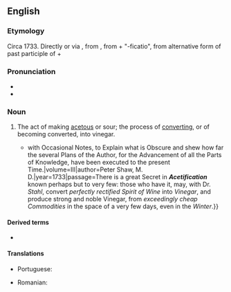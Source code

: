 {{also|acétification}}
==English==

===Etymology===
Circa 1733. Directly or via {{etyl|fr|en}} {{m|fr|acétification}}, from {{etyl|NL.|en}} {{m|la|acetificatio}}, from {{m|la|acetum||vinegar}} + "-ficatio", from alternative form of past participle of {{m|la|facio|facere|to make}} + {{m|la|-io}}

===Pronunciation===
* {{IPA|en|/əˌsiː.tɪ.fɪˈkeɪ.ʃən/|/əˌsɛ.tɪ.fɪˈkeɪ.ʃən/}}
* {{rhymes|en|eɪʃən|s=6}}

===Noun===
{{en-noun|-|s}}

# The act of making [[acetous]] or sour; the process of [[converting]], or of becoming converted, into vinegar.
#* {{quote-book|en|title=Philosophical Works of Francis Bacon {{...}} with Occasional Notes, to Explain what is Obscure and shew how far the several Plans of the Author, for the Advancement of all the Parts of Knowledge, have been executed to the present Time.|volume=III|author=Peter Shaw, M. D.|year=1733|passage=There is a great Secret in '''''Acetification''''' known perhaps but to very few: those who have it, may, with Dr. ''Stahl'', convert ''perfectly rectified Spirit of Wine'' into ''Vinegar'', and produce strong and noble Vinegar, from ''exceedingly cheap Commodities'' in the space of a very few days, even in the ''Winter''.}}

====Derived terms====
* {{l|en|acetify}}

====Translations====
{{trans-top|the act of making acetous or sour; the process of converting, or of becoming converted, into vinegar}}
* Portuguese: {{t|pt|acetificação|f}}
{{trans-mid}}
{{trans-bottom}}

{{checktrans-top}}
* Romanian: {{t+check|ro|acetificare|f}} <!-- looks like a verb (infinitive) -->
{{trans-mid}}
{{trans-bottom}}